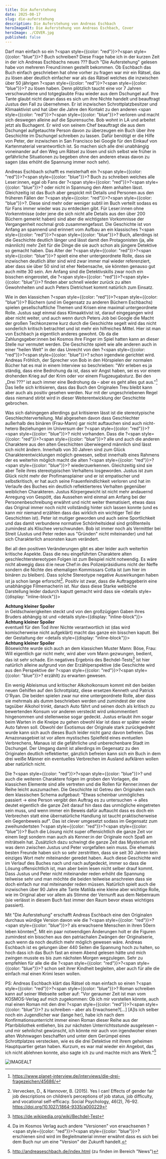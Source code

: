 ```yaml
---
title: Die Auferstehung
date: 2025-08-17
slug: die-auferstehung
description: Die Auferstehung von Andreas Eschbach
heroImageAlt: Die Auferstehung von Andreas Eschbach, Cover
heroImage: ./COVER.jpg
published: false
---
```


Darf man einfach so ein ?<span style={{color: "red"}}>?</span><span style={{color: "blue"}}>?</span> Buch schreiben? Diese Frage habe ich in der kurzen Zeit in der ich Andreas Eschbachs neues ??? Buch "Die Auferstehung" gelesen habe von mehreren Freund:innen gestellt bekommen. Ob Eschbach das Buch einfach geschrieben hat ohne vorher zu fragen war mir ein Rätsel, das zu lösen aber deutlich einfacher war als das Rätsel welches die inzwischen über 50 jährigen ?<span style={{color: "red"}}>?</span><span style={{color: "blue"}}>?</span> zu lösen haben. Denn plötzlich taucht eine vor 7 Jahren verschwundene und totgeglaubte Frau wieder aus dem Dschungel auf. Ihre Tante glaubt nicht daran dass es sich um ihre Nichte handelt und beauftragt Justus den Fall zu übernehmen. Er ist inzwischen Schrottplatzbesitzer und Klimaaktivist und hat über die Jahre den Kontakt zu den anderen <span style={{color: "red"}}>?</span><span style={{color: "blue"}}>?</span> verloren und macht sich deswegen alleine auf die Spurensuche. Bob wohnt in LA und arbeitet jetzt als Buchagent. Er wird von seinem Chef beauftragt die aus dem Dschungel aufgetauchte Person davon zu überzeugen ein Buch über ihre Geschichte im Dschungel schreiben zu lassen. Dafür benötigt er die Hilfe von Peter, der inzwischen in San Francisco bei Google für den Einkauf von Kartenmaterial verantwortlich ist. So machen sich alle drei unabhängig voneinander auf den Weg um Rätsel zu lösen und sich selbst wie früher in gefährliche Situationen zu begeben ohne den anderen etwas davon zu sagen (das erhöht die Spannung immer noch sehr).

Andreas Eschbach schafft es meisterhaft ein ?<span style={{color: "red"}}>?</span><span style={{color: "blue"}}>?</span> Buch zu schreiben welches alle Leser:innen, egal ob Fans der ?<span style={{color: "red"}}>?</span><span style={{color: "blue"}}>?</span> oder nicht in Spannung den Atem anhalten lässt. Gleichzeitig ist das Buch aber gespickt mit Details und Personen aus den früheren Fällen der ?<span style={{color: "red"}}>?</span><span style={{color: "blue"}}>?</span>. Diese sind mehr oder weniger subtil im Buch verteilt sodass es für Fans immer wieder was zu entdecken gibt. Für Leser:innen ohne Vorkenntnisse (oder jene die sich nicht alle Details aus den über 200 Büchern gemerkt haben) sind aber die wichtigsten Vorkomnisse der Vergangenheit nochmal grob zusammengefasst. Die Geschichte ist von Anfang an spannend und erinnert vom Aufbau an ein klassisches ?<span style={{color: "red"}}>?</span><span style={{color: "blue"}}>?</span> Buch, allerdings ist die Geschichte deutlich länger und lässt damit den Protagonisten (ja, alle männlich) mehr Zeit für die Dinge die sie auch schon als jüngere Detektive so gemacht haben. Das Alter der ?<span style={{color: "red"}}>?</span><span style={{color: "blue"}}>?</span> spielt eine eher untergeordnete Rolle, dass sie inzwischen deutlich älter sind wird zwar immer mal wieder referenziert, aber dass sie über 50 sind ist eher Nebensache, sie könnten genauso gut auch mitte 30 sein. Am Anfang sind die Detektivskills zwar noch ein bisschen eingerostet, die ?<span style={{color: "red"}}>?</span><span style={{color: "blue"}}>?</span> finden aber schnell wieder zurück zu alten Gewohnheiten und auch Peters Dietrichset kommt natürlich zum Einsatz.

Wie in den klassichen ?<span style={{color: "red"}}>?</span><span style={{color: "blue"}}>?</span> Büchern (und im Gegensatz zu anderen Büchern Eschbachs) spielen gesellschaftliche Themen und Krisen eine maximal untergeordnete Rolle. Justus sagt einmal dass Klimaaktivist ist, darauf eingegangen wird aber nicht weiter, und auch wenn durch Peters Job bei Google die Macht der großen Techkonzerne kurz durch die Geschichte segelt wird das nicht sonderlich kritisch betrachtet und ist mehr ein hilfreiches Mittel. Hier ist man von Eschbach ja eigentlich anderes gewohnt. Ob da die Zahlungsgeber:innen bei Kosmos ihre Finger im Spiel hatten kann an dieser Stelle nur vermutet werden. Die Geschichte spielt wie alle anderen auch in einer "heilen Welt" in der das Unrecht von den ?<span style={{color: "red"}}>?</span><span style={{color: "blue"}}>?</span> schon irgendwie gerichtet wird. Andreas Fröhlich, der Sprecher von Bob in den Hörspielen der normalen Bücher hat es mal in einem Interview so beschrieben: "Wir erleben es ja ständig, dass eine Bedrohung da ist, dass wir Angst haben, sei es vor einem drohenden Krieg auf der Krim oder vor einem Flugzeugabsturz. Bei den „Drei ???“ ist auch immer eine Bedrohung da – aber es geht alles gut aus."[^1] Das ließe sich kritisieren, dass das Buch den Originalen Treu bleibt kann aber auch als positiv gesehen werden. Nur mit der ungeschriebenen Regel dass niemand stirbt wird in dieser Weiterentwicklung der Geschichte gebrochen.

Was sich dahingegen allerdings gut kritisieren lässt ist die stereotypische Geschlechterverteilung. Mal abgesehen davon dass Geschlechter außerhalb des binären (Frau-Mann) gar nicht auftauchen sind auch nicht-hetero Beziehungen im Universum der ?<span style={{color: "red"}}>?</span><span style={{color: "blue"}}>?</span> nicht vorhanden. Dass die ?<span style={{color: "red"}}>?</span><span style={{color: "blue"}}>?</span> alle und auch die anderen Charaktere aus den alten Geschichten überwiegend männlich sind lässt sich nicht ändern. Innerhalb von 30 Jahren sind zum Glück Charakterentwicklungen möglich gewesen, selbst innerhalb eines Rahmens der es weiterhin möglich macht die alten ?<span style={{color: "red"}}>?</span><span style={{color: "blue"}}>?</span> wiederzuerkennen. Gleichzeitig sind sie aber Teile ihres stereotypischen Verhaltens losgeworden. Justus ist zum Glück nicht mehr der Profimansplainer und er ist empatischer und selbstkritisch, er hat auch seine Frauenfeindlichkeit verloren und hat im Verlaufe des Buches ein deutlich reflektierteres Verhalten gegenüber weiblichen Charakteren. Justus Körpergewicht ist nicht mehr andauernd Anregung von Gespött, das Aussehen wird einmal am Anfang bei der Personenbeschreibung erwähnt und nicht weiter thematisiert, etwas dass das Original immer noch nicht vollständig hinter sich lassen konnte (und es kann mir niemand erzählen dass das wirklich ein wichtiger Teil der Geschichten ist). Peter ist mutiger geworden und auch seine Sportlichkeit und das damit verbundene normative Schönheitsideal sind größtenteils zumindest als Klischee verschwunden. Bob ist immer noch als Vermittler bei Streit (Justus und Peter reden aus "Gründen" nicht miteinander) und hat sich Charakterlich ansonsten kaum verändert.

Bei all den positiven Veränderungen gibt es aber leider auch weiterhin kritische Aspekte. Dass die neu eingeführten Charaktere alten geschlechterstereotypen Folgen ist zum Beispiel nicht notwendig. Es wäre nicht abwegig dass d:ie neue Chef:in des Polizeipräsidiums nicht der Neffe sondern die Nichte des ehemaligen Kommissars Cotta ist (um hier im binären zu bleiben). Dass solche Stereotype negative Auswirkungen haben ist ja schon lange erforscht[^2]. Positiv ist zwar, dass die Auftraggeberin eine unabhängige Filmemacherin ist. Nur dass diese Starke weibliche Darstellung leider dadurch kaputt gemacht wird dass sie <details style={{display: "inline-block"}}><summary><b>Achtung kleiner Spoiler</b></summary>in Geldschwierigkeiten steckt und von den großzügigen Gaben ihres Bruders abhängig ist</details> und <details style={{display: "inline-block"}}><summary><b>Achtung kleiner Spoiler</b></summary>eventuell für den Tod ihrer Nichte verantwortlich ist (das wird komischerweise nicht aufgeklärt)</details> macht das ganze ein bisschen kaputt. Bei der Gestaltung der <details style={{display: "inline-block"}}><summary><b>Achtung kleiner Spoiler</b></summary>Bösewichte wurde sich auch an dem klassichen Muster Mann: Böse, Frau: Will eigentlich gar nicht mehr, wird aber vom Mann gezwungen, bedient</details>, das ist sehr schade. Ein negatives Ergebnis des Bechdel-Tests[^3] ist hier natürlich alleine aufgrund von der Erzählperspektive (die Geschichte wird aus den Perspektive der ?<span style={{color: "red"}}>?</span><span style={{color: "blue"}}>?</span> erzählt) zu erwarten gewesen.

Ein wenig Ableismus und kritischer Alkoholkonsum kommt mit den beiden neuen Gehilfen auf den Schrottplatz, diese ersetzen Kenneth und Patrick O'Ryan. Die beiden spielen zwar nur eine untergeordnete Rolle, aber dass sie mehrmals als dumm beschrieben werden und zumindest der eine tagsüber Alkohol trinkt, danach Auto fährt und seinen doch als kritisch zu bewertenden Konsum vor anderen versteckt wird unkommentiert hingenommen und stellenweise sogar gedeckt. Justus erlaubt ihm sogar beim Warten in die Kneipe zu gehen obwohl klar ist dass er später wieder Auto fahren soll. Obwohl der Exotismus der Originale stark zurückgedreht wurde kann sich auch dieses Buch leider nicht ganz davon befreien. Das Amazonasgebiet ist vor allem mystisches Spielfeld eines evntuellen Verbrechens, Manaus ist die gefährliche und unberechenbare Stadt im Dschungel. Der Umgang damit ist allerdings im Gegensatz zu den Originalen deutlich reflektierter, gänzlich befreien kann sich ein Buch in dem drei weiße Männer ein eventuelles Verbrechen im Ausland aufklären wollen aber natürlich nicht.

Die ?<span style={{color: "red"}}>?</span><span style={{color: "blue"}}>?</span> und auch die weiteren Charaktere folgen im groben den Vorlagen, die klassichen Elemente sind alle vertreten und die Rollen für Kenner:innen der Reihe leicht auszumachen. Die Geschichte ist Getreu den Originalen nach dem klassischen Schema aufgebaut: "Etwas scheinbar unmögliches passiert → eine Person vergibt den Auftrag es zu untersuchen → alles deutet eigentlich die ganze Zeit darauf hin dass das unmögliche eingetreten sein muss, und wenn immer ein Beweis dafür auftaucht dass es doch ein Verbrechen statt eine übernatürliche Handlung ist taucht praktischerweise ein Gegenbeweis auf". Das ist clever umgesetzt sodass im Gegensatz zum zweihundertsten ?<span style={{color: "red"}}>?</span><span style={{color: "blue"}}>?</span> Buch die Lösung nicht super offensichtlich die ganze Zeit vor einem liegt sondern man auch als Kenner:in der Originale noch Spaß am miträtseln hat. Zusätzlich dazu schwingt die ganze Zeit das Mysterium mit was denn zwischen Justus und Peter vorgefallen sein muss. Die ehemals besten Freunde haben sich so sehr zerstritten, dass sie seit 30 Jahren kein einziges Wort mehr miteinander geredet haben. Auch diese Geschichte wird im Verlauf des Buches nach und nach aufgedeckt, immer so dass die Lösung offensichtlich ist, man aber beim lesen nicht selber drauf kommt. Dass Justus und Peter nicht miteinander reden erhöht die Spannung teilweise sehr und man möchte die beiden teilweise anschreien dass sie doch einfach nur mal miteinander reden müssen. Natürlich spielt auch die inzwischen über 90 Jahre alte Tante Matilda eine kleine aber wichtige Rolle, wie im Original aber vor allem als Stimme der Vernunft aus dem Nebenraum (sie verlässt in diesem Buch fast immer den Raum bevor etwas wichtiges passiert).

Mit "Die Auferstehung" erschafft Andreas Eschbach eine den Originalen durchaus würdige Version davon wie die ?<span style={{color: "red"}}>?</span><span style={{color: "blue"}}>?</span> als erwachsene Menschen in ihren 50ern leben könnten[^4]. Mit ein paar notwendigen Änderungen holt er die Figuren zumindest ein bisschen aus den patriachalen Zwängen der Originalserie, auch wenn da noch deutlich mehr möglich gewesen wäre. Andreas Eschbach ist es gelungen über 440 Seiten die Spannung hoch zu halten, so hoch dass ich das Buch fast an einem Abend gelesen hätte und mich zwingen musste es bis zum nächsten Morgen wegzulegen. Sehr zu empfehlen für alle die die ?<span style={{color: "red"}}>?</span><span style={{color: "blue"}}>?</span> schon seit ihrer Kindheit begleiten, aber auch für alle die einfach mal einen Krimi lesen wollen. 

PS: Andreas Eschbach klärt das Rätsel ob man einfach so einen ?<span style={{color: "red"}}>?</span><span style={{color: "blue"}}>?</span> Roman schreiben kann auf seiner Webseite selber auf: "Vor geraumer Zeit ist man vom KOSMOS-Verlag auf mich zugekommen: Ob ich mir vorstellen könnte, auch mal einen Roman mit den drei ?<span style={{color: "red"}}>?</span><span style={{color: "blue"}}>?</span> zu schreiben – aber als Erwachsene?[...] [A]ls ich selber noch ein Jugendlicher war (lange her), habe ich nach dem Konfirmationsunterricht immer einen Roman dieser Reihe aus der Pfarrbibliothek entliehen, bis zur nächsten Unterrichtsstunde ausgelesen – und mir sehnlichst gewünscht, ich könnte mir auch von irgendwoher einen alten Wohnwagen beschaffen und unter dem Gerümpel eines Schrottplatzes verstecken, wie es die drei Detektive mit ihrem geheimen Hauptquartier getan haben. Kurzum, es war mal wieder ein Angebot, das ich nicht ablehnen konnte, also sagte ich zu und machte mich ans Werk."[^5] 







[^1]: https://www.planet-interview.de/interviews/die-drei-fragezeichen/45686/
[^2]: Vervecken, D., & Hannover, B. (2015). Yes I can! Effects of gender fair job descriptions on children’s perceptions of job status, job difficulty, and vocational self-efficacy. Social Psychology, 46(2), 76–92. https://doi.org/10.1027/1864-9335/a000229
[^3]: https://de.wikipedia.org/wiki/Bechdel-Test
[^4]: Da im Kosmos Verlag auch andere "Versionen" von erwachsenen ?<span style={{color: "red"}}>?</span><span style={{color: "blue"}}>?</span> erschienen sind wird im Begleitmaterial immer erwähnt dass es sich bei dem Buch nur um eine "Version" der Zukunft handelt.
[^5]: http://andreaseschbach.de/index.html (zu finden im Bereich "News")

<BookSlide
    bookTitle="Die Auferstehung"
    bookAuthor="Andreas Eschbach"
    bookLink="https://www.genialokal.de/Produkt/Andreas-Eschbach/Die-Auferstehung_lid_55247027.html"
    isbn="9783440179741"
/>

![IMAGEALT](./IMAGE.jpg)

